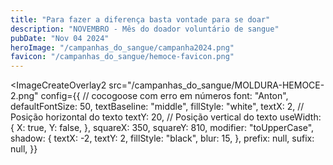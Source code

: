 ```yaml
---
title: "Para fazer a diferença basta vontade para se doar"
description: "NOVEMBRO - Mês do doador voluntário de sangue"
pubDate: "Nov 04 2024"
heroImage: "/campanhas_do_sangue/campanha2024.png"
favicon: "/campanhas_do_sangue/hemoce-favicon.png"
---
```



<ImageCreateOverlay2
  src="/campanhas_do_sangue/MOLDURA-HEMOCE-2.png"
  config={{
    // cocogoose com erro em números
    font: "Anton",
    defaultFontSize: 50,
    textBaseline: "middle",
    fillStyle: "white",
    textX: 2, // Posição horizontal do texto
    textY: 20, // Posição vertical do texto
    useWidth: {
      X: true,
      Y: false,
    },
    squareX: 350,
    squareY: 810,
    modifier: "toUpperCase",
    shadow: {
      textX: -2,
      textY: 2,
      fillStyle: "black",
      blur: 15,
    },
    prefix: null,
    sufix: null,
  }}
></ImageCreateOverlay2>
